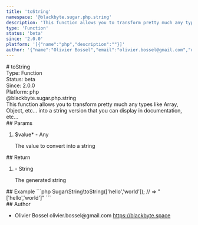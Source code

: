 ```yaml
---
title: 'toString'
namespace: '@blackbyte.sugar.php.string'
description: 'This function allows you to transform pretty much any types like Array, Object, etc... into a string version that you can display in documentation, etc...'
type: 'Function'
status: 'beta'
since: '2.0.0'
platform: '[{"name":"php","description":""}]'
author: '{"name":"Olivier Bossel","email":"olivier.bossel@gmail.com","url":"https://blackbyte.space"}'
---
```


<div class="docmap-mdx">
  # toString
  <div class="_metas">
    <div class="_type">
      <span class="_type-label">Type:</span>
      <span class="_type-value">Function</span>
    </div>
    <div class="_status">
      <span class="_status-label">Status:</span>
      <span class="_status-value -beta">beta</span>
    </div>
    <div class="_since">
      <span class="_since-label">Since:</span>
      <span class="_since-value">2.0.0</span>
    </div>
    <div class="_platform">
      <span class="_platform-label">Platform:</span>
      <span class="_platform-value -php">php</span>
    </div>
  </div>
  <div class="_namespace">@blackbyte.sugar.php.string</div>
  <div class="_description typo-lead typo-format">
    This function allows you to transform pretty much any types like Array,
    Object, etc... into a string version that you can display in documentation,
    etc...
  </div>
  <div class="_params">
    ## Params
    <ol class="_list">
      <li class="_item">
        <span class="_name">
          $value<span class="_required">*</span>
        </span>
        <span class="_default">-</span> <span class="_type">Any</span>
        <p class="_description">The value to convert into a string</p>
      </li>
    </ol>
  </div>
  <div class="_return">
    ## Return
    <ol class="_list">
      <li class="_item">
        <span class="_default">-</span>
        <span class="_type">String</span>
        <p class="_description">The generated string</p>
      </li>
    </ol>
  </div>
  <div class="_examples">
    ## Example ```php Sugar\String\toString(['hello','world']); // =>
    "['hello','world']" ```
  </div>
  <div class="_author">
    ## Author
    <ul class="_list">
      <li class="_item">
        <span class="_name">Olivier Bossel</span>
        <span class="_email">olivier.bossel@gmail.com</span>
        <a href="https://blackbyte.space" target="_blank" class="_url">
          https://blackbyte.space
        </a>
      </li>
    </ul>
  </div>
</div>
